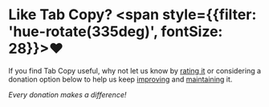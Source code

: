 
<div className="centeredPage">

# Like Tab Copy? <span style={{filter: 'hue-rotate(335deg)', fontSize: 28}}>❤️</span>

If you find Tab Copy useful, why not let us know by [rating it](https://chromewebstore.google.com/detail/tab-copy/micdllihgoppmejpecmkilggmaagfdmb/reviews) or considering a donation option below to help us keep [improving](../roadmap) and [maintaining](/docs/development) it.

*Every donation makes a difference!*

<DonateButtons />

</div>
